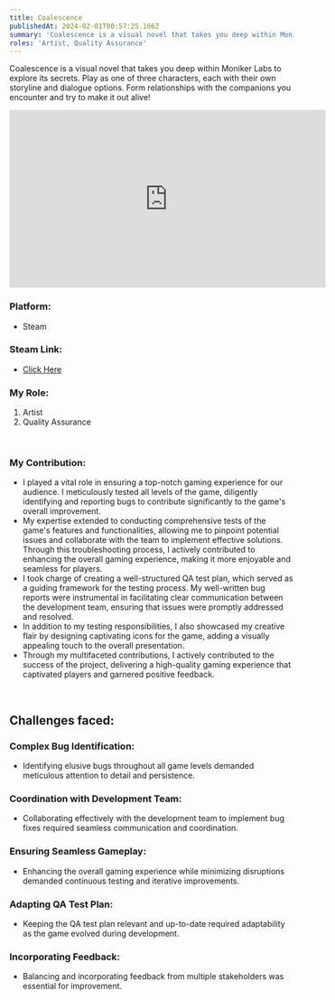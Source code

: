 ```yaml
---
title: Coalescence
publishedAt: 2024-02-01T00:57:25.166Z
summary: 'Coalescence is a visual novel that takes you deep within Moniker Labs to explore its secrets. Play as one of three characters, each with their own storyline and dialogue options. Form relationships with the companions you encounter and try to make it out alive!'
roles: 'Artist, Quality Assurance'
---
```


Coalescence is a visual novel that takes you deep within Moniker Labs to explore its secrets. Play as one of three characters, each with their own storyline and dialogue options. Form relationships with the companions you encounter and try to make it out alive!

<iframe
  width="560"
  height="315"
  src="https://www.youtube.com/embed/vRrqVoB8G38?list=TLGG3sKFrhgXQaQyOTA1MjAyNA"
  frameborder="0"
  allowfullscreen
  autoplay
  muted
></iframe>

### Platform:

- Steam

### Steam Link:

- [Click Here](https://store.steampowered.com/app/1979220/Coalescence/)

### My Role:

1.  Artist
2.  Quality Assurance

​

### My Contribution:

- I played a vital role in ensuring a top-notch gaming experience for our audience. I meticulously tested all levels of the game, diligently identifying and reporting bugs to contribute significantly to the game's overall improvement.
- My expertise extended to conducting comprehensive tests of the game's features and functionalities, allowing me to pinpoint potential issues and collaborate with the team to implement effective solutions. Through this troubleshooting process, I actively contributed to enhancing the overall gaming experience, making it more enjoyable and seamless for players.
- I took charge of creating a well-structured QA test plan, which served as a guiding framework for the testing process. My well-written bug reports were instrumental in facilitating clear communication between the development team, ensuring that issues were promptly addressed and resolved.
- In addition to my testing responsibilities, I also showcased my creative flair by designing captivating icons for the game, adding a visually appealing touch to the overall presentation.
- Through my multifaceted contributions, I actively contributed to the success of the project, delivering a high-quality gaming experience that captivated players and garnered positive feedback.

​

## Challenges faced:

### Complex Bug Identification:

- Identifying elusive bugs throughout all game levels demanded meticulous attention to detail and persistence.

### Coordination with Development Team:

- Collaborating effectively with the development team to implement bug fixes required seamless communication and coordination.

### Ensuring Seamless Gameplay:

- Enhancing the overall gaming experience while minimizing disruptions demanded continuous testing and iterative improvements.

### Adapting QA Test Plan:

- Keeping the QA test plan relevant and up-to-date required adaptability as the game evolved during development.

### Incorporating Feedback:

- Balancing and incorporating feedback from multiple stakeholders was essential for improvement.
